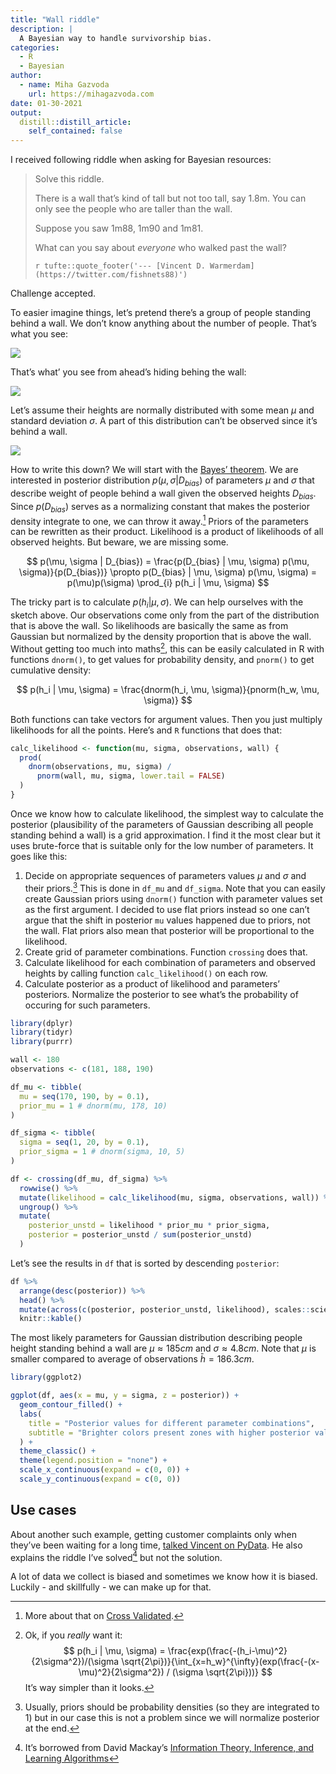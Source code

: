 ```yaml
---
title: "Wall riddle"
description: |
  A Bayesian way to handle survivorship bias. 
categories:
  - R
  - Bayesian
author:
  - name: Miha Gazvoda
    url: https://mihagazvoda.com
date: 01-30-2021
output:
  distill::distill_article:
    self_contained: false
---
```


I received following riddle when asking for Bayesian resources:

> Solve this riddle.
>
> There is a wall that's kind of tall but not too tall, say 1.8m. You can only see the people who are taller than the wall.
>
> Suppose you saw 1m88, 1m90 and 1m81.
>
> What can you say about *everyone* who walked past the wall?
>
> `r tufte::quote_footer('--- [Vincent D. Warmerdam](https://twitter.com/fishnets88)')`

Challenge accepted.

To easier imagine things, let's pretend there's a group of people standing behind a wall. We don't know anything about the number of people. That's what you see:

![](../../images/wall-puzzle/behind.png)

That's what' you see from ahead's hiding behing the wall:

![](../../images/wall-puzzle/front.png)

Let's assume their heights are normally distributed with some mean $\mu$ and standard deviation $\sigma$. A part of this distribution can't be observed since it's behind a wall.

![](https://pbs.twimg.com/media/Es00bBCXcAIHkOq?format=png&name=small)

How to write this down?
We will start with the [Bayes' theorem](https://en.wikipedia.org/wiki/Bayes%27_theorem#Statement_of_theorem). We are interested in posterior distribution $p(\mu, \sigma | D_{bias})$ of parameters $\mu$ and $\sigma$ that describe weight of people behind a wall given the observed heights $D_{bias}$. Since $p(D_{bias})$ serves as a normalizing constant that makes the posterior density integrate to one, we can throw it away.^[More about that on [Cross Validated](https://stats.stackexchange.com/questions/12112/normalizing-constant-in-bayes-theorem).] Priors of the parameters can be rewritten as their product. Likelihood is a product of likelihoods of all observed heights. But beware, we are missing some.

$$
p(\mu, \sigma | D_{bias}) = \frac{p(D_{bias} | \mu, \sigma) p(\mu, \sigma)}{p(D_{bias})} \propto p(D_{bias} | \mu, \sigma) p(\mu, \sigma) = p(\mu)p(\sigma) \prod_{i} p(h_i | \mu, \sigma)
$$

The tricky part is to calculate $p(h_i | \mu, \sigma)$. We can help ourselves with the sketch above. Our observations come only from the part of the distribution that is above the wall. So likelihoods are basically the same as from Gaussian but normalized by the density proportion that is above the wall. Without getting too much into maths^[Ok, if you *really* want it:
$$
p(h_i | \mu, \sigma) = \frac{exp(\frac{-(h_i-\mu)^2}{2\sigma^2})/(\sigma \sqrt{2\pi})}{\int_{x=h_w}^{\infty}(exp(\frac{-(x-\mu)^2}{2\sigma^2}) / (\sigma \sqrt{2\pi}))}
$$
It's way simpler than it looks.
], this can be easily calculated in R with functions `dnorm()`, to get values for probability density, and `pnorm()` to get cumulative density:

$$
p(h_i | \mu, \sigma) = \frac{dnorm(h_i, \mu, \sigma)}{pnorm(h_w, \mu, \sigma)}
$$


Both functions can take vectors for argument values. Then you just multiply likelihoods for all the points. Here's and `R` functions that does that:
<!-- TODO mention logarithms -->

```r
calc_likelihood <- function(mu, sigma, observations, wall) {
  prod(
    dnorm(observations, mu, sigma) /
      pnorm(wall, mu, sigma, lower.tail = FALSE)
  )
}
```

Once we know how to calculate likelihood, the simplest way to calculate the posterior (plausibility of the parameters of Gaussian describing all people standing behind a wall) is a grid approximation. I find it the most clear but it uses brute-force that is suitable only for the low number of parameters. It goes like this:

1. Decide on appropriate sequences of parameters values $\mu$ and $\sigma$ and their priors.^[Usually, priors should be probability densities (so they are integrated to 1) but in our case this is not a problem since we will normalize posterior at the end.] This is done in `df_mu` and `df_sigma`. Note that you can easily create Gaussian priors using `dnorm()` function with parameter values set as the first argument. I decided to use flat priors instead so one can't argue that the shift in posterior `mu` values happened due to priors, not the wall. Flat priors also mean that posterior will be proportional to the likelihood.
2. Create grid of parameter combinations. Function `crossing` does that.
3. Calculate likelihood for each combination of parameters and observed heights by calling function `calc_likelihood()` on each row.
4. Calculate posterior as a product of likelihood and parameters' posteriors. Normalize the posterior to see what's the probability of occuring for such parameters.

```r
library(dplyr)
library(tidyr)
library(purrr)

wall <- 180
observations <- c(181, 188, 190)

df_mu <- tibble(
  mu = seq(170, 190, by = 0.1),
  prior_mu = 1 # dnorm(mu, 178, 10)
)

df_sigma <- tibble(
  sigma = seq(1, 20, by = 0.1),
  prior_sigma = 1 # dnorm(sigma, 10, 5)
)

df <- crossing(df_mu, df_sigma) %>%
  rowwise() %>%
  mutate(likelihood = calc_likelihood(mu, sigma, observations, wall)) %>% 
  ungroup() %>% 
  mutate(
    posterior_unstd = likelihood * prior_mu * prior_sigma,
    posterior = posterior_unstd / sum(posterior_unstd)
  )
```

Let's see the results in `df` that is sorted by descending `posterior`:

```r
df %>% 
  arrange(desc(posterior)) %>% 
  head() %>% 
  mutate(across(c(posterior, posterior_unstd, likelihood), scales::scientific, 5)) %>% 
  knitr::kable()
```

The most likely parameters for Gaussian distribution describing people height standing behind a wall are $\mu \approx 185cm$  and $\sigma \approx 4.8cm$. Note that $\mu$ is smaller compared to average of observations $\bar{h} = 186.3cm$.   

```r
library(ggplot2)

ggplot(df, aes(x = mu, y = sigma, z = posterior)) +
  geom_contour_filled() +
  labs(
    title = "Posterior values for different parameter combinations",
    subtitle = "Brighter colors present zones with higher posterior values."
  ) +
  theme_classic() +
  theme(legend.position = "none") +
  scale_x_continuous(expand = c(0, 0)) + 
  scale_y_continuous(expand = c(0, 0))
```



## Use cases

About another such example, getting customer complaints only when they've been waiting for a long time, [talked Vincent on PyData](https://youtu.be/dE5j6NW-Kzg?t=721). He also explains the riddle I've solved^[It's borrowed from David Mackay's [Information Theory, Inference, and Learning Algorithms](http://www.inference.org.uk/mackay/itila/book.html)] but not the solution. 

A lot of data we collect is biased and sometimes we know how it is biased. Luckily - and skillfully - we can make up for that. 

